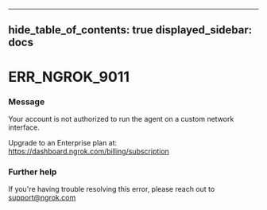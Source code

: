

---
hide_table_of_contents: true
displayed_sidebar: docs
---


# ERR_NGROK_9011

### Message
Your account is not authorized to run the agent on a custom network interface.

Upgrade to an Enterprise plan at: https://dashboard.ngrok.com/billing/subscription

<ErrorDetails error="err_ngrok_9011" />



### Further help
If you're having trouble resolving this error, please reach out to [support@ngrok.com](mailto:support@ngrok.com?subject=Help%20with%20ERR_NGROK_9011)

